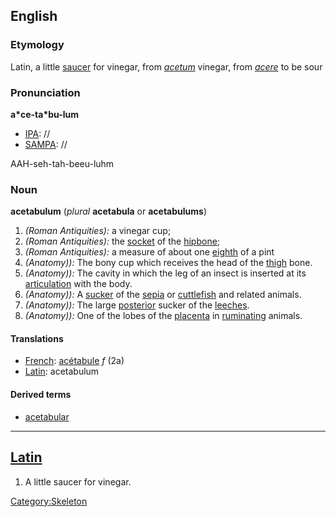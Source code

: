 {{wikipedia}}
==English==
===Etymology===
Latin, a little [[saucer]] for vinegar, from ''[[acetum]]'' vinegar, from ''[[acere]]'' to be sour
===Pronunciation===
'''a*ce-ta*bu-lum'''
*[[IPA]]: //
*[[SAMPA]]: //
AAH-seh-tah-beeu-luhm
===Noun===
'''acetabulum''' (''plural'' '''acetabula''' or '''acetabulums''')

#''(Roman Antiquities):'' a vinegar cup; 
#''(Roman Antiquities):'' the [[socket]] of the [[hipbone]];
#''(Roman Antiquities):'' a measure of about one [[eighth]] of a pint
#''(Anatomy)):'' The bony cup which receives the head of the [[thigh]] bone. 
#''(Anatomy)):'' The cavity in which the leg of an insect is inserted at its [[articulation]] with the body. 
#''(Anatomy)):'' A [[sucker]] of the [[sepia]] or [[cuttlefish]] and related animals. 
#''(Anatomy)):'' The large [[posterior]] sucker of the [[leeches]]. 
#''(Anatomy)):'' One of the lobes of the [[placenta]] in [[ruminating]] animals.

====Translations====
*[[French]]: [[acétabule]] ''f'' (2a)
*[[Latin]]: acetabulum

====Derived terms====
*[[acetabular]]

----
==[[Latin]]==
#A little saucer for vinegar.

[[Category:Skeleton]]